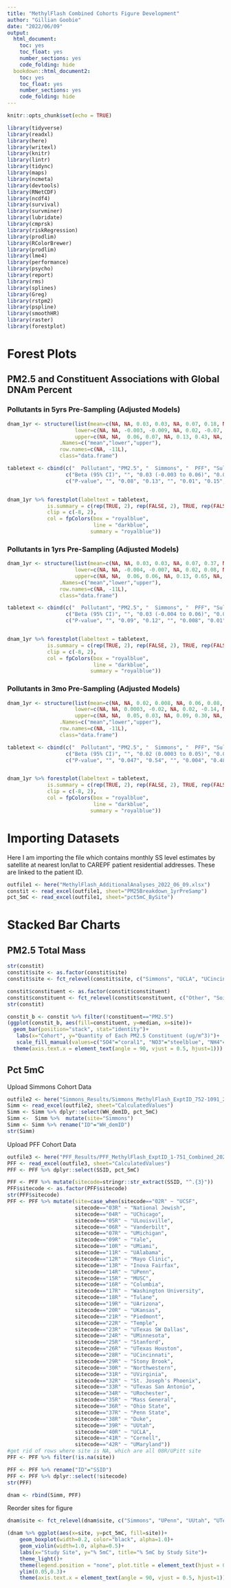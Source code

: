 ```yaml
---
title: "MethylFlash Combined Cohorts Figure Development"
author: "Gillian Goobie"
date: "2022/06/09"
output: 
  html_document: 
    toc: yes
    toc_float: yes
    number_sections: yes
    code_folding: hide
  bookdown::html_document2:
    toc: yes
    toc_float: yes
    number_sections: yes
    code_folding: hide
---
```


```r
knitr::opts_chunk$set(echo = TRUE)
```

```r
library(tidyverse)
library(readxl)
library(here)
library(writexl)
library(knitr)
library(lintr)
library(tidync)
library(maps)
library(ncmeta)
library(devtools)
library(RNetCDF)
library(ncdf4)
library(survival)
library(survminer)
library(lubridate)
library(cmprsk)
library(riskRegression)
library(prodlim)
library(RColorBrewer)
library(prodlim)
library(lme4)
library(performance)
library(psycho)
library(report)
library(rms)
library(splines)
library(Greg)
library(rstpm2)
library(pspline)
library(smoothHR)
library(raster)
library(forestplot)
```

# Forest Plots
## PM2.5 and Constituent Associations with Global DNAm Percent
### Pollutants in 5yrs Pre-Sampling (Adjusted Models)
```r
dnam_1yr <- structure(list(mean=c(NA, NA, 0.03, 0.03, NA, 0.07, 0.18, NA, -0.01, 0.12, NA, 0.17, 0.31, NA, 0.36, 0.21, NA, 0.03, 0.03, NA, 0.45, 0.06, NA, -0.21, -0.007),
                      lower=c(NA, NA, -0.003, -0.009, NA, 0.02, -0.07, NA, -0.23, -0.01, NA, 0.01, -0.06, NA, -0.11, -0.09, NA, -0.07, -0.03, NA, -0.13, -0.12, NA, -0.83, -0.30),
                      upper=c(NA, NA,  0.06, 0.07, NA, 0.13, 0.43, NA, 0.21, 0.26, NA, 0.33, 0.68, NA, 0.84, 0.52, NA, 0.13, 0.09, NA, 1.04, 0.24, NA, 0.40, 0.28)),
                 .Names=c("mean","lower","upper"),
                 row.names=c(NA, -11L),
                 class="data.frame")

tabletext <- cbind(c("  Pollutant", "PM2.5", "  Simmons", "  PFF", "Sulfate", "  Simmons", "  PFF", "Nitrate", "  Simmons", "  PFF", "Ammonium", "  Simmons", "  PFF", "Black Carbon", "  Simmons", "  PFF", "Organic Matter", "  Simmons", "  PFF", "Sea Salt", "  Simmons", "  PFF", "Soil", "  Simmons", "  PFF"),
                   c("Beta (95% CI)", "", "0.03 (-0.003 to 0.06)", "0.03 (-0.009 to 0.07)", "", "0.07 (0.02 to 0.13)", "0.18 (-0.07 to 0.43)", "", "-0.01 (-0.23 to 0.21)", "0.12 (-0.01 to 0.26)", "", "0.17 (0.01 to 0.33)", "0.31 (-0.06 to 0.68)", "", "0.36 (-0.11 to 0.84)", "0.21 (-0.09 to 0.52)", "", "0.03 (-0.07 to 0.13)", "0.03 (-0.03 to 0.09)", "", "0.45 (-0.13 to 1.04)", "0.06 (-0.12 to 0.24)", "", "-0.21 (-0.83 to 0.40)", "-0.007 (-0.30 to 0.28)"),
                   c("P-value", "", "0.08", "0.13", "", "0.01", "0.15", "", "0.92", "0.08", "", "0.04", "0.099", "", "0.13", "0.17", "", "0.52", "0.32", "", "0.13", "0.53", "", "0.49", "0.96"))


dnam_1yr %>% forestplot(labeltext = tabletext, 
             is.summary = c(rep(TRUE, 2), rep(FALSE, 2), TRUE, rep(FALSE, 2), TRUE, rep(FALSE, 2), TRUE, rep(FALSE, 2), TRUE, rep(FALSE, 2), TRUE, rep(FALSE, 2), TRUE, rep(FALSE, 2), TRUE, rep(FALSE, 2)),
             clip = c(-8, 2), 
             col = fpColors(box = "royalblue",
                            line = "darkblue",
                           summary = "royalblue"))
```

### Pollutants in 1yrs Pre-Sampling (Adjusted Models)
```r
dnam_1yr <- structure(list(mean=c(NA, NA, 0.03, 0.03, NA, 0.07, 0.37, NA, 0.006, 0.18, NA, 0.19, 0.54, NA, 0.36, 0.05, NA, 0.03, 0.02, NA, 0.31, 0.06, NA, -0.15, 0.10),
                      lower=c(NA, NA, -0.004, -0.007, NA, 0.02, 0.08, NA, -0.22, 0.02, NA, 0.05, 0.07, NA, 0.03, -0.26, NA, -0.06, -0.04, NA, -0.21, -0.09, NA, -0.67, -0.16),
                      upper=c(NA, NA,  0.06, 0.06, NA, 0.13, 0.65, NA, 0.23, 0.33, NA, 0.32, 1.00, NA, 0.69, 0.35, NA, 0.12, 0.08, NA, 0.82, 0.20, NA, 0.37, 0.35)),
                 .Names=c("mean","lower","upper"),
                 row.names=c(NA, -11L),
                 class="data.frame")

tabletext <- cbind(c("  Pollutant", "PM2.5", "  Simmons", "  PFF", "Sulfate", "  Simmons", "  PFF", "Nitrate", "  Simmons", "  PFF", "Ammonium", "  Simmons", "  PFF", "Black Carbon", "  Simmons", "  PFF", "Organic Matter", "  Simmons", "  PFF", "Sea Salt", "  Simmons", "  PFF", "Soil", "  Simmons", "  PFF"),
                   c("Beta (95% CI)", "", "0.03 (-0.004 to 0.06)", "0.03 (-0.007 to 0.06)", "", "0.07 (0.02 to 0.13)", "0.37 (0.08 to 0.65)", "", "0.006 (-0.22 to 0.23)", "0.18 (0.02 to 0.33)", "", "0.19 (0.05 to 0.32)", "0.54 (0.07 to 1.00)", "", "0.36 (0.03 to 0.69)", "0.05 (-0.26 to 0.35)", "", "0.03 (-0.06 to 0.12)", "0.02 (-0.04 to 0.08)", "", "0.31 (-0.21 to 0.82)", "0.06 (-0.09 to 0.20)", "", "-0.15 (-0.67 to 0.37)", "0.10 (-0.16 to 0.35)"),
                   c("P-value", "", "0.09", "0.12", "", "0.008", "0.01", "", "0.96", "0.02", "", "0.009", "0.02", "", "0.03", "0.76", "", "0.52", "0.51", "", "0.24", "0.43", "", "0.58", "0.46"))


dnam_1yr %>% forestplot(labeltext = tabletext, 
             is.summary = c(rep(TRUE, 2), rep(FALSE, 2), TRUE, rep(FALSE, 2), TRUE, rep(FALSE, 2), TRUE, rep(FALSE, 2), TRUE, rep(FALSE, 2), TRUE, rep(FALSE, 2), TRUE, rep(FALSE, 2), TRUE, rep(FALSE, 2)),
             clip = c(-8, 2), 
             col = fpColors(box = "royalblue",
                            line = "darkblue",
                           summary = "royalblue"))
```

### Pollutants in 3mo Pre-Sampling (Adjusted Models)
```r
dnam_1yr <- structure(list(mean=c(NA, NA, 0.02, 0.008, NA, 0.06, 0.08, NA, 0.01, 0.02, NA, 0.19, 0.08, NA, 0.29, 0.12, NA, 0.05, 0.01, NA, -0.03, 0.09, NA, -0.03, 0.05),
                      lower=c(NA, NA, 0.0003, -0.02, NA, 0.02, -0.14, NA, -0.10, -0.05, NA, 0.07, -0.18, NA, 0.03, -0.12, NA, -0.04, -0.03, NA, -0.47, -0.03, NA, -0.36, -0.08),
                      upper=c(NA, NA,  0.05, 0.03, NA, 0.09, 0.30, NA, 0.13, 0.09, NA, 0.32, 0.33, NA, 0.55, 0.36, NA, 0.13, 0.06, NA, 0.42, 0.22, NA, 0.30, 0.18)),
                 .Names=c("mean","lower","upper"),
                 row.names=c(NA, -11L),
                 class="data.frame")

tabletext <- cbind(c("  Pollutant", "PM2.5", "  Simmons", "  PFF", "Sulfate", "  Simmons", "  PFF", "Nitrate", "  Simmons", "  PFF", "Ammonium", "  Simmons", "  PFF", "Black Carbon", "  Simmons", "  PFF", "Organic Matter", "  Simmons", "  PFF", "Sea Salt", "  Simmons", "  PFF", "Soil", "  Simmons", "  PFF"),
                   c("Beta (95% CI)", "", "0.02 (0.0003 to 0.05)", "0.008 (-0.02 to 0.03)", "", "0.06 (0.02 to 0.09)", "0.08 (-0.14 to 0.30)", "", "0.01 (-0.10 to 0.13)", "0.02 (-0.05 to 0.09)", "", "0.19 (0.07 to 0.32)", "0.08 (-0.18 to 0.33)", "", "0.29 (0.03 to 0.5)", "0.12 (-0.12 to 0.36)", "", "0.05 (-0.04 to 0.13)", "0.01 (-0.03 to 0.06)", "", "-0.03 (-0.47 to 0.42)", "0.09 (-0.03 to 0.22)", "", "-0.03 (-0.36 to 0.30)", "0.05 (-0.08 to 0.18)"),
                   c("P-value", "", "0.047", "0.54", "", "0.004", "0.48", "", "0.80", "0.61", "", "0.002", "0.55", "", "0.03", "0.31", "", "0.28", "0.54", "", "0.91", "0.13", "", "0.86", "0.44"))


dnam_1yr %>% forestplot(labeltext = tabletext, 
             is.summary = c(rep(TRUE, 2), rep(FALSE, 2), TRUE, rep(FALSE, 2), TRUE, rep(FALSE, 2), TRUE, rep(FALSE, 2), TRUE, rep(FALSE, 2), TRUE, rep(FALSE, 2), TRUE, rep(FALSE, 2), TRUE, rep(FALSE, 2)),
             clip = c(-8, 2), 
             col = fpColors(box = "royalblue",
                            line = "darkblue",
                           summary = "royalblue"))
```

# Importing Datasets
Here I am importing the file which contains monthly SS level estimates by satellite at nearest lon/lat to CAREPF patient residential addresses. These are linked to the patient ID.
```r
outfile1 <- here("MethylFlash_AdditionalAnalyses_2022_06_09.xlsx")
constit <- read_excel(outfile1, sheet="PM25Breakdown_1yrPreSamp")
pct_5mC <- read_excel(outfile1, sheet="pct5mC_BySite")
```

# Stacked Bar Charts
## PM2.5 Total Mass
```r
str(constit)
constit$site <- as.factor(constit$site)
constit$site <- fct_relevel(constit$site, c("Simmons", "UCLA", "UCincinnati", "Northwestern", "UPenn", "Piedmont", "Penn State", "ULouisville", "UChicago", "Temple", "UAlabama", "UTexas SW Dallas", "MUSC", "UMaryland", "UMichigan", "Ohio State", "Stanford", "Tulane", "UTexas San Antonio", "Washington University", "Vanderbilt", "UTexas Houston", "St. Joseph's Phoenix", "UMiami", "Duke", "Cornell", "UCSF", "Inova Fairfax", "Columbia",  "Stony Brook", "UMinnesota", "UKansas", "Mayo Clinic", "Yale", "URochester", "UUtah", "UVirginia", "National Jewish", "Mass General", "UArizona"))

constit$constituent <- as.factor(constit$constituent)
constit$constituent <- fct_relevel(constit$constituent, c("Other", "Soil", "SS", "OM", "BC", "NH4", "NO3", "SO4"))
str(constit)
```

```r
constit_b <- constit %>% filter(!constituent=="PM2.5")
(ggplot(constit_b, aes(fill=constituent, y=median, x=site))+
  geom_bar(position="stack", stat="identity")+
   labs(x="Cohort", y="Quantity of Each PM2.5 Constituent (ug/m^3)")+
   scale_fill_manual(values=c("SO4"="coral1", "NO3"="steelblue", "NH4"="yellow", "BC"="black", "OM"="green4", "SS"="slategray1", "Soil"="tan4", "Other"="wheat3"))+
  theme(axis.text.x = element_text(angle = 90, vjust = 0.5, hjust=1)))
```

## Pct 5mC
Upload Simmons Cohort Data
```r
outfile2 <- here("Simmons_Results/Simmons_MethylFlash_ExptID_752-1091_2022_06_03.xlsx")
Simm <- read_excel(outfile2, sheet="CalculatedValues")
Simm <- Simm %>% dplyr::select(WH_demID, pct_5mC)
Simm <-  Simm %>%  mutate(site="Simmons")
Simm <- Simm %>% rename("ID"="WH_demID")
str(Simm)
```

Upload PFF Cohort Data
```r
outfile3 <- here("PFF_Results/PFF_MethylFlash_ExptID_1-751_Combined_2022_05_05.xlsx")
PFF <- read_excel(outfile3, sheet="CalculatedValues")
PFF <- PFF %>% dplyr::select(SSID, pct_5mC)
```

```r
PFF <- PFF %>% mutate(sitecode=stringr::str_extract(SSID, "^.{3}"))
PFF$sitecode <- as.factor(PFF$sitecode)
str(PFF$sitecode)
PFF <- PFF %>% mutate(site=case_when(sitecode=="02R" ~ "UCSF",
                      sitecode=="03R" ~ "National Jewish",
                      sitecode=="04R" ~ "UChicago",
                      sitecode=="05R" ~ "ULouisville",
                      sitecode=="06R" ~ "Vanderbilt",
                      sitecode=="07R" ~ "UMichigan",
                      sitecode=="09R" ~ "Yale",
                      sitecode=="10R" ~ "UMiami",
                      sitecode=="11R" ~ "UAlabama",
                      sitecode=="12R" ~ "Mayo Clinic",
                      sitecode=="13R" ~ "Inova Fairfax",
                      sitecode=="14R" ~ "UPenn",
                      sitecode=="15R" ~ "MUSC",
                      sitecode=="16R" ~ "Columbia",
                      sitecode=="17R" ~ "Washington University",
                      sitecode=="18R" ~ "Tulane",
                      sitecode=="19R" ~ "UArizona",
                      sitecode=="20R" ~ "UKansas",
                      sitecode=="21R" ~ "Piedmont",
                      sitecode=="22R" ~ "Temple",
                      sitecode=="23R" ~ "UTexas SW Dallas",
                      sitecode=="24R" ~ "UMinnesota",
                      sitecode=="25R" ~ "Stanford",
                      sitecode=="26R" ~ "UTexas Houston",
                      sitecode=="28R" ~ "UCincinnati",
                      sitecode=="29R" ~ "Stony Brook",
                      sitecode=="30R" ~ "Northwestern",
                      sitecode=="31R" ~ "UVirginia",
                      sitecode=="32R" ~ "St. Joseph's Phoenix",
                      sitecode=="33R" ~ "UTexas San Antonio",
                      sitecode=="34R" ~ "URochester",
                      sitecode=="35R" ~ "Mass General",
                      sitecode=="36R" ~ "Ohio State",
                      sitecode=="37R" ~ "Penn State",
                      sitecode=="38R" ~ "Duke",
                      sitecode=="39R" ~ "UUtah",
                      sitecode=="40R" ~ "UCLA",
                      sitecode=="41R" ~ "Cornell",
                      sitecode=="42R" ~ "UMaryland"))
#get rid of rows where site is NA, which are all 08R/UPitt site
PFF <- PFF %>% filter(!is.na(site))
```


```r
PFF <- PFF %>% rename("ID"="SSID")
PFF <- PFF %>% dplyr::select(!sitecode)
str(PFF)
```

```r
dnam <- rbind(Simm, PFF)
```

Reorder sites for figure
```r
dnam$site <- fct_relevel(dnam$site, c("Simmons", "UPenn", "UUtah", "UTexas San Antonio", "Northwestern", "UVirginia", "UMichigan", "Columbia", "Mayo Clinic", "UTexas Houston", "URochester", "St. Joseph's Phoenix", "UChicago", "Cornell", "Mass General", "UMaryland", "Duke", "National Jewish", "Piedmont", "UKansas", "Stanford", "Inova Fairfax", "Stony Brook", "UAlabama", "ULouisville", "Washington University", "UMiami", "MUSC", "Temple",  "UCSF", "UMinnesota", "Ohio State", "UTexas SW Dallas", "UCincinnati", "Yale", "Tulane", "Penn State", "UArizona", "Vanderbilt", "UCLA"))
```


```r
(dnam %>% ggplot(aes(x=site, y=pct_5mC, fill=site))+
    geom_boxplot(width=0.2, color="black", alpha=1.0)+
    geom_violin(width=1.0, alpha=0.5)+
    labs(x="Study Site", y="% 5mC", title="% 5mC by Study Site")+
    theme_light()+
    theme(legend.position = "none", plot.title = element_text(hjust = 0.5))+
    ylim(0.05,0.3)+
    theme(axis.text.x = element_text(angle = 90, vjust = 0.5, hjust=1)))
```



